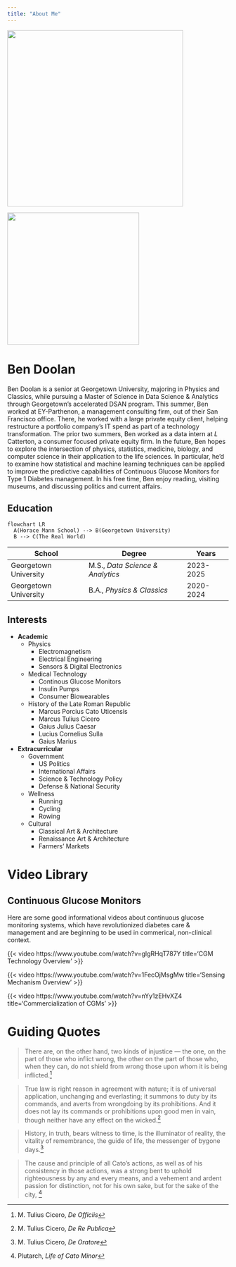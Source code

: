 ```yaml
---
title: "About Me"
---
```


::: {layout-ncol=2}
![](./about-me/media/headshot.png){width=400}

![](./about-me/media/ben-doolan-2.jpeg){width=300}
:::

# **Ben Doolan**

Ben Doolan is a senior at Georgetown University, majoring in Physics and Classics, while pursuing a Master of Science in Data Science & Analytics through Georgetown's accelerated DSAN program. This summer, Ben worked at EY-Parthenon, a management consulting firm, out of their San Francisco office. There, he worked with a large private equity client, helping restructure a portfolio company's IT spend as part of a technology transformation. The prior two summers, Ben worked as a data intern at *L* Catterton, a consumer focused private equity firm. In the future, Ben hopes to explore the intersection of physics, statistics, medicine, biology, and computer science in their application to the life sciences. In particular, he'd to examine how statistical and machine learning techniques can be applied to improve the predictive capabilities of Continuous Glucose Monitors for Type 1 Diabetes management. In his free time, Ben enjoy reading, visiting museums, and discussing politics and current affairs.

## Education

```mermaid
flowchart LR
  A(Horace Mann School) --> B(Georgetown University)
  B --> C(The Real World)
```


| School | Degree | Years |
|------|------|------|
| Georgetown University | M.S., *Data Science & Analytics* | 2023-2025 |
| Georgetown University | B.A., *Physics & Classics* | 2020-2024 |

## **Interests**

* **Academic**
    + Physics
      + Electromagnetism
      + Electrical Engineering
      + Sensors & Digital Electronics
    + Medical Technology
      + Continous Glucose Monitors
      + Insulin Pumps
      + Consumer Biowearables
    + History of the Late Roman Republic
      + Marcus Porcius Cato Uticensis
      + Marcus Tulius Cicero
      + Gaius Julius Caesar
      + Lucius Cornelius Sulla
      + Gaius Marius
* **Extracurricular**
    + Government
      + US Politics
      + International Affairs
      + Science & Technology Policy
      + Defense & National Security
    + Wellness
      + Running
      + Cycling
      + Rowing
    + Cultural
      + Classical Art & Architecture
      + Renaissance Art & Architecture
      + Farmers' Markets

# Video Library

## Continuous Glucose Monitors

Here are some good informational videos about continuous glucose monitoring systems, which have revolutionized diabetes care & management and are beginning to be used in commerical, non-clinical context.

::: {layout-ncol=3}
{{< video https://www.youtube.com/watch?v=glgRHqT787Y title='CGM Technology Overview' >}}

{{< video https://www.youtube.com/watch?v=1FecOjMsgMw title='Sensing Mechanism Overview' >}}

{{< video https://www.youtube.com/watch?v=nYy1zEHvXZ4 title='Commercialization of CGMs' >}}
:::

# Guiding Quotes

> There are, on the other hand, two kinds of injustice — the one, on the part of those who inflict wrong, the other on the part of those who, when they can, do not shield from wrong those upon whom it is being inflicted.[^1]

> True law is right reason in agreement with nature; it is of universal application, unchanging and everlasting; it summons to duty by its commands, and averts from wrongdoing by its prohibitions. And it does not lay its commands or prohibitions upon good men in vain, though neither have any effect on the wicked.[^2]

> History, in truth, bears witness to time, is the illuminator of reality, the vitality of remembrance, the guide of life, the messenger of bygone days.[^3]

> The cause and principle of all Cato's actions, as well as of his consistency in those actions, was a strong bent to uphold righteousness by any and every means, and a vehement and ardent passion for distinction, not for his own sake, but for the sake of the city, [^4]

[^1]: M. Tulius Cicero, *De Officiis*
[^2]: M. Tulius Cicero, *De Re Publica*
[^3]: M. Tulius Cicero, *De Oratore*
[^4]: Plutarch, *Life of Cato Minor*
